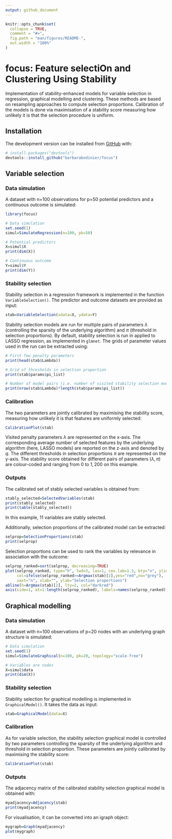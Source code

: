 ```yaml
---
output: github_document
---
```


<!-- README.md is generated from README.Rmd. Please edit that file -->

```r
knitr::opts_chunk$set(
  collapse = TRUE,
  comment = "#>",
  fig.path = "man/figures/README-",
  out.width = "100%"
)
```

# focus: Feature selectiOn and Clustering Using Stability

<!-- badges: start -->
<!-- badges: end -->

Implementation of stability-enhanced models 
for variable selection in regression, graphical modelling and clustering. 
These methods are based on resampling approaches to compute selection proportions. 
Calibration of the models is done via maximisation of a stability score 
measuring how unlikely it is that the selection procedure is uniform.

## Installation

<!-- You can install the released version of focus from [CRAN](https://CRAN.R-project.org) with: -->

<!-- ``` r -->
<!-- install.packages("focus") -->
<!-- ``` -->

The development version can be installed from [GitHub](https://github.com/) with:

``` r
# install.packages("devtools")
devtools::install_github("barbarabodinier/focus")
```

## Variable selection

### Data simulation

A dataset with n=100 observations for p=50 potential predictors and a continuous outcome is simulated:

```r
library(focus)

# Data simulation
set.seed(1)
simul=SimulateRegression(n=100, pk=50)

# Potential predictors
X=simul$X 
print(dim(X))

# Continuous outcome
Y=simul$Y 
print(dim(Y))
```


### Stability selection

Stability selection in a regression framework is implemented in the function `VariableSelection()`. The predictor and outcome datasets are provided as input:

```r
stab=VariableSelection(xdata=X, ydata=Y)
```

Stability selection models are run for multiple pairs of parameters $\lambda$ (controlling the sparsity of the underlying algorithm) and $\pi$ (threshold in selection proportions). By default, stability selection is run in applied to LASSO regression, as implemented in `glmnet`. The grids of parameter values used in the run can be extracted using: 

```r
# First few penalty parameters
print(head(stab$Lambda)) 

# Grid of thresholds in selection proportion
print(stab$params$pi_list)

# Number of model pairs (i.e. number of visited stability selection models)
print(nrow(stab$Lambda)*length(stab$params$pi_list))
```


### Calibration 

The two parameters are jointly calibrated by maximising the stability score, measuring how unlikely it is that features are uniformly selected:

```r
CalibrationPlot(stab)
```

Visited penalty parameters $\lambda$ are represented on the x-axis. The corresponding average number of selected features by the underlying algorithm (here, LASSO models) are reported on the z-axis and denoted by $q$. The different thresholds in selection proportions $\pi$ are represented on the y-axis. The stability score obtained for different pairs of parameters $(\lambda, \pi)$ are colour-coded and ranging from $0$ to $1,200$ on this example. 


### Outputs

The calibrated set of stably selected variables is obtained from:

```r
stably_selected=SelectedVariables(stab)
print(stably_selected)
print(table(stably_selected))
```

In this example, 11 variables are stably selected. 

Additionally, selection proportions of the calibrated model can be extracted:

```r
selprop=SelectionProportions(stab)
print(selprop)
```

Selection proportions can be used to rank the variables by relevance in association with the outcome:

```r
selprop_ranked=sort(selprop, decreasing=TRUE)
plot(selprop_ranked, type="h", lwd=3, las=1, cex.lab=1.3, bty="n", ylim=c(0,1),
     col=ifelse(selprop_ranked>=Argmax(stab)[2],yes="red",no="grey"),
     xaxt="n", xlab="", ylab="Selection proportions")
abline(h=Argmax(stab)[2], lty=2, col="darkred")
axis(side=1, at=1:length(selprop_ranked), labels=names(selprop_ranked), las=2)
```



## Graphical modelling

### Data simulation

A dataset with n=100 observations of p=20 nodes with an underlying graph structure is simulated:

```r
# Data simulation
set.seed(1)
simul=SimulateGraphical(n=100, pk=20, topology="scale-free")

# Variables are nodes
X=simul$data
print(dim(X))
```

### Stability selection

Stability selection for graphical modelling is implemented in `GraphicalModel()`. It takes the data as input:

```r
stab=GraphicalModel(data=X)
```


### Calibration 

As for variable selection, the stability selection graphical model is controlled by two parameters controlling the sparsity of the underlying algorithm and threshold in selection proportion. These parameters are jointly calibrated by maximising the stability score:

```r
CalibrationPlot(stab)
```


### Outputs

The adjacency matrix of the calibrated stability selection graphical model is obtained with:

```r
myadjacency=Adjacency(stab)
print(myadjacency)
```

For visualisation, it can be converted into an igraph object:

```r
mygraph=Graph(myadjacency)
plot(mygraph)
```

